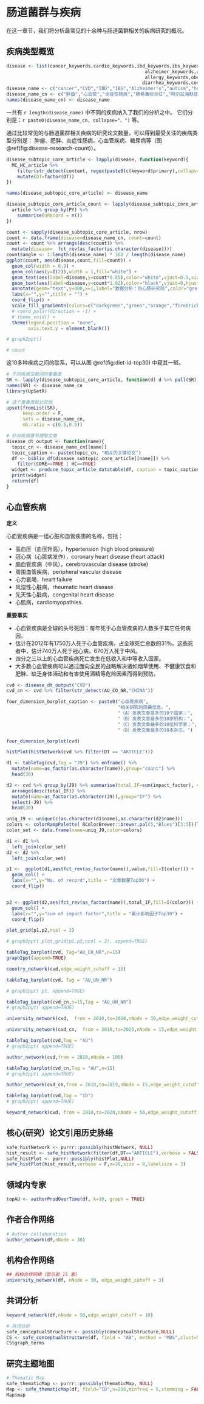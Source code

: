 # 肠道菌群与疾病 {#disease}

在这一章节，我们将分析最常见的十余种与肠道菌群相关的疾病研究的概况。

## 疾病类型概览

```r
disease <- list(cancer_keywords,cardio_keywords,ibd_keywords,ibs_keywords,
                                                   alzheimer_keywords,autism_keywords,hepatology_keywords,
                                                   allergy_keywords,obesity_keywords,diabetes_keywords,asthma_keywords,
                                                  diarrhea_keywords,constipation_keywords)
disease_name <- c("cancer","CVD","IBD","IBS","Alzheimer's","autism","hepatology","allergy","obesity","diabetes","asthma","diarrhea","constipation")
disease_name_cn <- c("肿瘤","心血管","炎症性肠病","肠易激综合征","阿尔兹海默症","自闭症","肝病","过敏","肥胖","糖尿病","哮喘","腹泻","便秘")
names(disease_name_cn) <- disease_name
```



一共有 `r length(disease_name)` 中不同的疾病纳入了我们的分析之中。
它们分别是：`r paste0(disease_name_cn, collapse="、")` 等。

通过比较常见的与肠道菌群相关疾病的研究论文数量，可以得到最受关注的疾病类型分别是：
肿瘤、肥胖、炎症性肠病、心血管疾病、糖尿病等（图 \@ref(fig:disease-research-count)）。


```r
disease_subtopic_core_article <- lapply(disease, function(keyword){
  MC_HC_article %>%
    filter(str_detect(content, regex(paste0(c(keyword$primary),collapse = "|"), ignore_case = T))) %>%
    mutate(DT=factor(DT))
})

names(disease_subtopic_core_article) <- disease_name

disease_subtopic_core_article_count <- lapply(disease_subtopic_core_article, function(article){
  article %>% group_by(PY) %>%
    summarise(nRecord = n())
})
```

```r
count <- sapply(disease_subtopic_core_article, nrow)
count <- data.frame(disease=disease_name_cn, count=count)
count <- count %>% arrange(desc(count)) %>%
  mutate(disease=  fct_rev(as_factor(as.character(disease))))
count$angle <- 1:length(disease_name) * 360 / length(disease_name)
ggplot(count, aes(disease,count,fill=count)) + 
  geom_col(width = 0.9) +
  geom_col(aes(y=I(2)),width = 1,fill="white") +
  geom_text(aes(label=disease,y=count*0.85),color="white",vjust=0.5,size=3,fontface="bold",data = function(d) d[d$count>3000,]) +
  geom_text(aes(label=disease,y=count*1.02),color="black",vjust=0,hjust=0,size=3,fontface="bold",data = function(d) d[d$count<3000,]) +
  annotate(geom="text",y=800,x=1,label="数据分析：热心肠研究院",color="grey",size=3,hjust=0.9,vjust=1) +
  labs(x="",y="",title = "") +
  coord_flip() +
  scale_fill_gradientn(colors=c("darkgreen","green","orange","firebrick","red"),trans="sqrt") +
  # coord_polar(direction = -1) +
  # theme_void() +
  theme(legend.position = "none",
        axis.text.y = element_blank())

# graph2ppt()

# count
```
这10多种疾病之间的联系，可以从图 \@ref(fig:diet-id-top30) 中窥其一斑。


```r
# 不同疾病文献间的重叠度
SR <- lapply(disease_subtopic_core_article, function(d) d %>% pull(SR))
names(SR) <- disease_name_cn
library(UpSetR)

# 这个重叠度就比较低
upset(fromList(SR),
      keep.order = F,
      sets = disease_name_cn,
      mb.ratio = c(0.5,0.5))  

```

```r

# 针对疾病章节提取文章
disease_dt_output <- function(name){
  topic_cn <- disease_name_cn[[name]]
  topic_caption <- paste(topic_cn, "相关的关键论文")
  df <- biblio_df(disease_subtopic_core_article[[name]]) %>% 
    filter(CORE==TRUE | HC==TRUE)
  widget <- produce_topic_article_datatable(df, caption = topic_caption, filename = topic_caption)
  print(widget)
  return(df)
}
```





## 心血管疾病

**定义**

心血管疾病是一组心脏和血管疾患的名称，包括：

- 高血压（血压升高），hypertension (high blood pressure)
- 冠心病（心脏病发作），coronary heart disease (heart attack)
- 脑血管疾病（中风），cerebrovascular disease (stroke)
- 周围血管疾病，peripheral vascular disease
- 心力衰竭，heart failure
- 风湿性心脏病，rheumatic heart disease
- 先天性心脏病，congenital heart disease
- 心肌病，cardiomyopathies.

**重要事实**

- 心血管疾病是全球的头号死因：每年死于心血管疾病的人数多于其它任何病因。
- 估计在2012年有1750万人死于心血管疾病，占全球死亡总数的31％。这些死者中，估计740万人死于冠心病，670万人死于中风。
- 四分之三以上的心血管疾病死亡发生在低收入和中等收入国家。
- 大多数心血管疾病可以通过面向全民的战略解决诸如烟草使用、不健康饮食和肥胖、缺乏身体活动和有害使用酒精等危险因素而得到预防。


```r
cvd <- disease_dt_output("CVD")
cvd_cn <- cvd %>% filter(str_detect(AU_CO_NR,"CHINA"))
```



```r
four_dimension_barplot_caption <- paste0("心血管疾病",
                                         "相关研究的简要信息。",
                                         "（A）发表文章最多的10个国家；",
                                         "（B）发表文章最多的10家机构；",
                                         "（C）发表文章最多的10位科学家；",
                                         "（D）发表文章最多的10本杂志。")
```


```r
four_dimension_barplot(cvd)
```


```r
histPlot(histNetwork(cvd %>% filter(DT == "ARTICLE")))
```



```r
d1 <- tableTag(cvd,Tag = "J9") %>% enframe() %>%
  mutate(name=as_factor(as.character(name)),group="count") %>%
  head(30) 

d2 <- cvd %>% group_by(J9) %>% summarise(total_IF=sum(impact_factor), value=n()) %>%
  arrange(desc(total_IF)) %>%
  mutate(name=as_factor(as.character(J9)),group="IF") %>%
  select(-J9) %>%
  head(30) 

uniq_J9 <- unique(c(as.character(d1$name),as.character(d2$name))) 
colors <- colorRampPalette( RColorBrewer::brewer.pal(5,"Blues")[3:5])(length(uniq_J9))
color_set <- data.frame(name=uniq_J9,color=colors) 

d1 <- d1 %>% 
  left_join(color_set)
d2 <- d2 %>%
  left_join(color_set)
```


```r

 
p1 <-  ggplot(d1,aes(fct_rev(as_factor(name)),value,fill=I(color))) +
  geom_col() +
  labs(x="",y="No. of record",title = "文章数量Top30") +
  coord_flip()


p2 <- ggplot(d2,aes(fct_rev(as_factor(name)),total_IF,fill=I(color))) +
  geom_col() +
  labs(x="",y="sum of impact factor",title = "累计影响因子Top30") +
  coord_flip()

plot_grid(p1,p2,ncol = 2)

# graph2ppt( plot_grid(p1,p2,ncol = 2), append=TRUE)

```

```r
tableTag_barplot(cvd, Tag="AU_CO_NR",n=15)
graph2ppt(append=TRUE)

```



```r
country_network(cvd,edge_weight_cutoff = 15)
```


```r
tableTag_barplot(cvd, Tag = "AU_UN_NR")

# graph2ppt( p1, append=TRUE)
```
```r

tableTag_barplot(cvd_cn,n=15,Tag = "AU_UN_NR")
# graph2ppt( append=TRUE)

```


```r
university_network(cvd,  from = 2010,to=2020,nNode = 30,edge_weight_cutoff = 3)
```



```r
university_network(cvd_cn,  from = 2010,to=2020,nNode = 15,edge_weight_cutoff = 2)
```

```r
tableTag_barplot(cvd,Tag = "AU")
# graph2ppt( append=TRUE)

```
```r
author_network(cvd,from = 2010,nNode = 100)
```
```r
tableTag_barplot(cvd_cn,Tag = "AU",n=15)
# graph2ppt( append=TRUE)

```


```r
author_network(cvd_cn,from = 2010,to=2019,nNode = 15,edge_weight_cutoff = 2)
```




```r
tableTag_barplot(cvd,Tag = "ID")
# graph2ppt( append=TRUE)

```


```r
keyword_network(cvd, from = 2010,to=2020,nNode = 50,edge_weight_cutoff = 20)
```



## 核心(研究）论文引用历史脉络


```r
safe_histNetwork <- purrr::possibly(histNetwork, NULL)
hist_result <- safe_histNetwork(filter(df,DT=="ARTICLE"),verbose = FALSE)
safe_histPlot <- purrr::possibly(histPlot,NULL)
safe_histPlot(hist_result,verbose = F,n=30,size = 8,labelsize = 3)
```

## 领域内专家  


```r
topAU <- authorProdOverTime(df, k=10, graph = TRUE)
```


## 作者合作网络

```r
# Author collaboration
author_network(df,nNode = 30)
```


## 机构合作网络


```r
## 机构合作网络（显示前 15 家）
university_network(df, nNode = 30, edge_weight_cutoff = 3)
```

## 共词分析

```r
keyword_network(df,nNode = 50,edge_weight_cutoff = 10)
```


```r
# 共词分析
safe_conceptualStructure <- possibly(conceptualStructure,NULL)
CS <- safe_conceptualStructure(df, field = "AB", method = "MDS",clust=5, minDegree = round(nrow(df)/5), stemming = FALSE, labelsize = 10, documents = 30,graph = FALSE)
CS$graph_terms
```

## 研究主题地图

```r
# Thematic Map
safe_thematicMap <- purrr::possibly(thematicMap, NULL)
Map <- safe_thematicMap(df, field="ID",n=250,minfreq = 5,stemming = FALSE,size = 0.5, n.labels = 3, repel = TRUE)
Map$map
```
